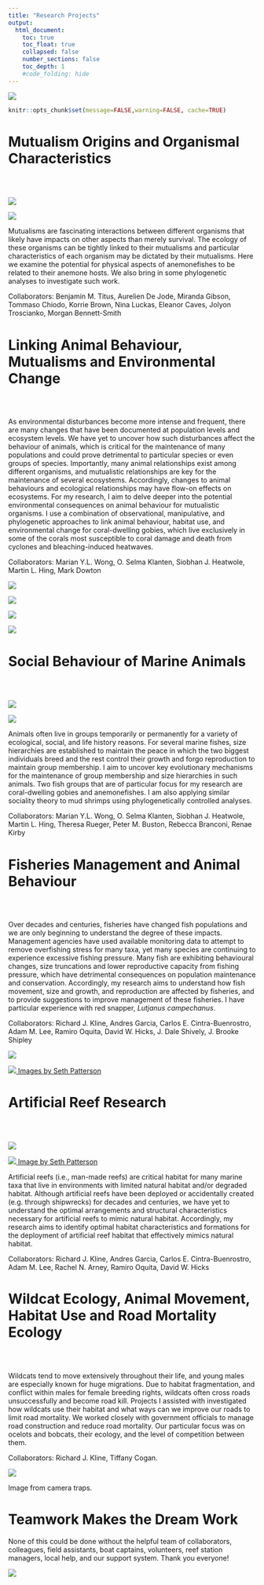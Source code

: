 ```yaml
---
title: "Research Projects"
output:
  html_document:
    toc: true
    toc_float: true
    collapsed: false
    number_sections: false
    toc_depth: 1
    #code_folding: hide
---
```


![](images/slide3s.png)

```r
knitr::opts_chunk$set(message=FALSE,warning=FALSE, cache=TRUE)
```

# Mutualism Origins and Organismal Characteristics

<div class="row" style="padding-top: 30px;">
<div class="col-sm-6">

![](images/278022947_10229423608201132_718196840382747213_n.jpg)

![](images/DSC01627.jpg)
</a>

</div>
<div class="col-sm-6">

Mutualisms are fascinating interactions between different organisms that likely have impacts on other aspects than merely survival. The ecology of these organisms can be tightly linked to their mutualisms and particular characteristics of each organism may be dictated by their mutualisms. Here we examine the potential for physical aspects of anemonefishes to be related to their anemone hosts. We also bring in some phylogenetic analyses to investigate such work.

Collaborators: Benjamin M. Titus, Aurelien De Jode, Miranda Gibson, Tommaso Chiodo, Korrie Brown, Nina Luckas, Eleanor Caves, Jolyon Troscianko, Morgan Bennett-Smith

</div>
</div>



# Linking Animal Behaviour, Mutualisms and Environmental Change

<div class="row" style="padding-top: 30px;">
<div class="col-sm-6">

As environmental disturbances become more intense and frequent, there are many changes that have been documented at population levels and ecosystem levels. We have yet to uncover how such disturbances affect the behaviour of animals, which is critical for the maintenance of many populations and could prove detrimental to particular species or even groups of species. Importantly, many animal relationships exist among different organisms, and mutualistic relationships are key for the maintenance of several ecosystems. Accordingly, changes to animal behaviours and ecological relationships may have flow-on effects on ecosystems. For my research, I aim to delve deeper into the potential environmental consequences on animal behaviour for mutualistic organisms. I use a combination of observational, manipulative, and phylogenetic approaches to link animal behaviour, habitat use, and environmental change for coral-dwelling gobies, which live exclusively in some of the corals most susceptible to coral damage and death from cyclones and bleaching-induced heatwaves. 

Collaborators: Marian Y.L. Wong, O. Selma Klanten, Siobhan J. Heatwole, Martin L. Hing, Mark Dowton


</div>
<div class="col-sm-6">

![](images/DNAExtract_TaggedGoby.jpg)

<a href = "https://www.nature.com/articles/s41598-021-95778-x#article-info">
![](images/LI2014568Goby_Figures_CoralReID_v10_Fig1.png)


</a>

<a href = "https://www.sciencedirect.com/science/article/pii/S0003347222001786?dgcid=author">
![](images/104466995_10224587592503762_5668751840803121386_o.jpg)
</a>


<a href = "https://onlinelibrary.wiley.com/doi/10.1002/ece3.10209">
![](images/GobyHost_LI201456820_GraphicalAbstract_v5.jpg)
</a>

</div>
</div>

# Social Behaviour of Marine Animals

<div class="row" style="padding-top: 30px;">
<div class="col-sm-6">

<a href = "https://www.frontiersin.org/articles/10.3389/fmars.2021.665780/full"> 
![](images/GobyAnemonefishMutualismSociality.jpg)

![](images/slide1s.png)
</a>

</div>
<div class="col-sm-6">

Animals often live in groups temporarily or permanently for a variety of ecological, social, and life history reasons. For several marine fishes, size hierarchies are established to maintain the peace in which the two biggest individuals breed and the rest control their growth and forgo reproduction to maintain group membership. I aim to uncover key evolutionary mechanisms for the maintenance of group membership and size hierarchies in such animals. Two fish groups that are of particular focus for my research are coral-dwelling gobies and anemonefishes. I am also applying similar sociality theory to mud shrimps using phylogenetically controlled analyses.

Collaborators: Marian Y.L. Wong, O. Selma Klanten, Siobhan J. Heatwole, Martin L. Hing, Theresa Rueger, Peter M. Buston, Rebecca Branconi, Renae Kirby

</div>
</div>

# Fisheries Management and Animal Behaviour

<div class="row" style="padding-top: 30px;">
<div class="col-sm-6">

Over decades and centuries, fisheries have changed fish populations and we are only beginning to understand the degree of these impacts. Management agencies have used available monitoring data to attempt to remove overfishing stress for many taxa, yet many species are continuing to experience excessive fishing pressure. Many fish are exhibiting behavioural changes, size truncations and lower reproductive capacity from fishing pressure, which have detrimental consequences on population maintenance and conservation. Accordingly, my research aims to understand how fish movement, size and growth, and reproduction are affected by fisheries, and to provide suggestions to improve management of these fisheries. I have particular experience with red snapper, <i>Lutjanus campechanus</i>.

Collaborators: Richard J. Kline, Andres Garcia, Carlos E. Cintra-Buenrostro, Adam M. Lee, Ramiro Oquita, David W. Hicks, J. Dale Shively, J. Brooke Shipley

</div>
<div class="col-sm-6">

 <a href = "https://www.sciencedirect.com/science/article/pii/S2352485521003285"> 
 ![](images/10014876_10152148903631794_1171996106372918196_o.jpg)
 </a>

<a href = "https://www.sciencedirect.com/science/article/abs/pii/S0165783621001715?dgcid=rss_sd_all"> 
![](images/54ea572b32a96image.jpg)
</a>
[Images by Seth Patterson](https://www.flickr.com/photos/spatterd/)

</div>
</div>

# Artificial Reef Research

<div class="row" style="padding-top: 30px;">
<div class="col-sm-6">

<a href = "https://www.tandfonline.com/doi/full/10.1080/19425120.2016.1265031"> 
![](images/slide2s.png)
 </a>
 
 <a href = "https://journals.plos.org/plosone/article?id=10.1371/journal.pone.0139444"> 
![](images/Culverts. picture taken by seth patterson.jpg)
</a>
[Image by Seth Patterson](https://www.flickr.com/photos/spatterd/)

</div>
<div class="col-sm-6">

Artificial reefs (i.e., man-made reefs) are critical habitat for many marine taxa that live in environments with limited natural habitat and/or degraded habitat. Although artificial reefs have been deployed or accidentally created (e.g. through shipwrecks) for decades and centuries, we have yet to understand the optimal arrangements and structural characteristics necessary for artificial reefs to mimic natural habitat. Accordingly, my research aims to identify optimal habitat characteristics and formations for the deployment of artificial reef habitat that effectively mimics natural habitat.

Collaborators: Richard J. Kline, Andres Garcia, Carlos E. Cintra-Buenrostro, Adam M. Lee, Rachel N. Arney, Ramiro Oquita, David W. Hicks


</div>
</div>


# Wildcat Ecology, Animal Movement, Habitat Use and Road Mortality Ecology

<div class="row" style="padding-top: 30px;">
<div class="col-sm-6">

Wildcats tend to move extensively throughout their life, and young males are especially known for huge migrations. Due to habitat fragmentation, and conflict within males for female breeding rights, wildcats often cross roads unsuccessfully and become road kill. Projects I assisted with investigated how wildcats use their habitat and what ways can we improve our roads to limit road mortality. We worked closely with government officials to manage road construction and reduce road mortality. Our particular focus was on ocelots and bobcats, their ecology, and the level of competition between them.

Collaborators: Richard J. Kline, Tiffany Cogan.

</div>
<div class="col-sm-6">

 <a href = "https://klinelab2015.wixsite.com/klinelab/projects"> 
 ![](images/bobcat_ranchito_data.jpg)
 </a>

Image from camera traps.

</div>
</div>

# Teamwork Makes the Dream Work

None of this could be done without the helpful team of collaborators, colleagues, field assistants, boat captains, volunteers, reef station managers, local help, and our support system. Thank you everyone!

![](images/slide4s.png)